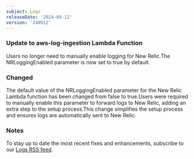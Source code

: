 ```yaml
---
subject: Logs
releaseDate: '2024-09-12'
version: '240912'
---
```


### Update to aws-log-ingestion Lambda Function

Users no longer need to manually enable logging for New Relic.The NRLoggingEnabled parameter is now set to true by default.

### Changed

The default value of the NRLoggingEnabled parameter for the New Relic Lambda function has been changed from false to true.Users were required to manually enable this parameter to forward logs to New Relic, adding an extra step to the setup process.This change simplifies the setup process and ensures logs are automatically sent to New Relic.

### Notes

To stay up to date the most recent fixes and enhancements, subscribe to our [Logs RSS feed](/docs/release-notes/logs-release-notes/).